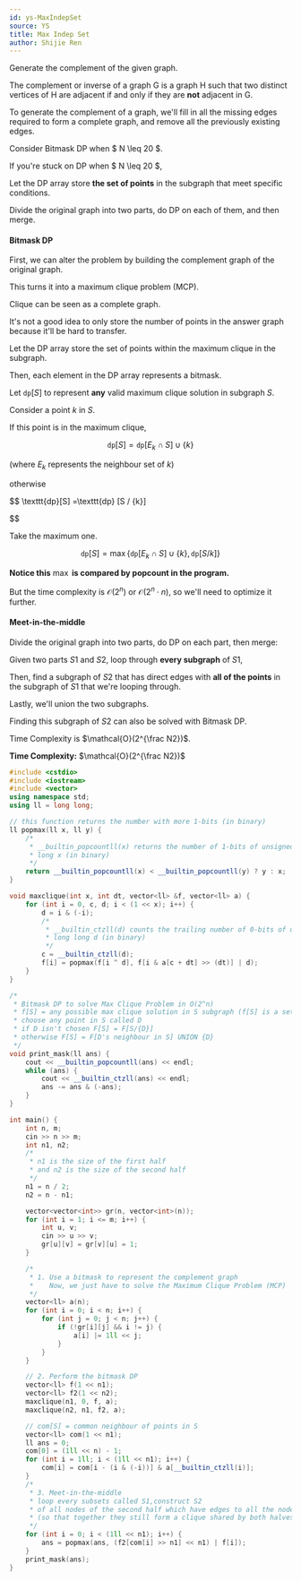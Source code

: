 ```yaml
---
id: ys-MaxIndepSet
source: YS
title: Max Indep Set
author: Shijie Ren
---
```


<Spoiler title="Hint 1">

Generate the complement of the given graph.

The complement or inverse of a graph G is a graph H
such that two distinct vertices of H are adjacent if and only if
they are **not** adjacent in G.

To generate the complement of a graph,
we'll fill in all the missing edges required to form a complete graph,
and remove all the previously existing edges.

</Spoiler>

<Spoiler title="Hint 2">

Consider Bitmask DP when $ N \leq 20 $.

</Spoiler>

<Spoiler title="Hint 3">

If you're stuck on DP when $ N \leq 20 $,

Let the DP array store **the set of points** in the subgraph
that meet specific conditions.

</Spoiler>

<Spoiler title="Hint 4">

Divide the original graph into two parts, do DP on each of them, and then merge.

</Spoiler>

<Spoiler title="Explanation">

#### Bitmask DP

First, we can alter the problem
by building the complement graph of the original graph.

This turns it into a maximum clique problem (MCP).

Clique can be seen as a complete graph.

It's not a good idea to only store the number of points in the answer graph because it'll be hard to transfer.

Let the DP array store the set of points within the maximum clique in
the subgraph.

Then, each element in the DP array represents a bitmask.

Let $\texttt{dp}[S]$ to represent **any** valid maximum clique solution in
subgraph $S$.

Consider a point $k$ in $S$.

If this point is in the maximum clique,

$$
\texttt{dp}[S] = \texttt{dp}[E_k\cap S] \cup \{k\}
$$

(where $E_k$ represents the neighbour set of $k$)

otherwise

$$
\texttt{dp}[S] =\texttt{dp} [S / {k}]

$$

Take the maximum one.

$$
\texttt{dp}[S] = \max\{ \texttt{dp}[E_k\cap S] \cup \{k\} , \texttt{dp} [S / {k}] \}
$$

**Notice this** $\max$ **is compared by popcount in the program.**

But the time complexity is $\mathcal{O}(2 ^ n)$ or $\mathcal{O}(2 ^ n \cdot n)$,
so we'll need to optimize it further.

#### Meet-in-the-middle

Divide the original graph into two parts, do DP on each part, then merge:

Given two parts $S1$ and $S2$, loop through **every subgraph** of $S1$,

Then, find a subgraph of $S2$ that has direct edges with **all of the points** in the subgraph of $S1$ that we're looping through.

Lastly, we'll union the two subgraphs.

Finding this subgraph of $S2$ can also be solved with Bitmask DP.

Time Complexity is $\mathcal{O}(2^{\frac N2})$.
</Spoiler>

<Spoiler title="Implementation">

**Time Complexity:** $\mathcal{O}(2^{\frac N2})$

<LanguageSection>

<CPPSection>

```cpp
#include <cstdio>
#include <iostream>
#include <vector>
using namespace std;
using ll = long long;

// this function returns the number with more 1-bits (in binary)
ll popmax(ll x, ll y) {
	/*
	 * __builtin_popcountll(x) returns the number of 1-bits of unsigned long
	 * long x (in binary)
	 */
	return __builtin_popcountll(x) < __builtin_popcountll(y) ? y : x;
}

void maxclique(int x, int dt, vector<ll> &f, vector<ll> a) {
	for (int i = 0, c, d; i < (1 << x); i++) {
		d = i & (-i);
		/*
		 * __builtin_ctzll(d) counts the trailing number of 0-bits of unsigned
		 * long long d (in binary)
		 */
		c = __builtin_ctzll(d);
		f[i] = popmax(f[i ^ d], f[i & a[c + dt] >> (dt)] | d);
	}
}

/*
 * Bitmask DP to solve Max Clique Problem in O(2^n)
 * f[S] = any possible max clique solution in S subgraph (f[S] is a set)
 * choose any point in S called D
 * if D isn't chosen F[S] = F[S/{D}]
 * otherwise F[S] = F[D's neighbour in S] UNION {D}
 */
void print_mask(ll ans) {
	cout << __builtin_popcountll(ans) << endl;
	while (ans) {
		cout << __builtin_ctzll(ans) << endl;
		ans -= ans & (-ans);
	}
}

int main() {
	int n, m;
	cin >> n >> m;
	int n1, n2;
	/*
	 * n1 is the size of the first half
	 * and n2 is the size of the second half
	 */
	n1 = n / 2;
	n2 = n - n1;

	vector<vector<int>> gr(n, vector<int>(n));
	for (int i = 1; i <= m; i++) {
		int u, v;
		cin >> u >> v;
		gr[u][v] = gr[v][u] = 1;
	}

	/*
	 * 1. Use a bitmask to represent the complement graph
	 *    Now, we just have to solve the Maximum Clique Problem (MCP)
	 */
	vector<ll> a(n);
	for (int i = 0; i < n; i++) {
		for (int j = 0; j < n; j++) {
			if (!gr[i][j] && i != j) {
				a[i] |= 1ll << j;
			}
		}
	}

	// 2. Perform the bitmask DP
	vector<ll> f(1 << n1);
	vector<ll> f2(1 << n2);
	maxclique(n1, 0, f, a);
	maxclique(n2, n1, f2, a);

	// com[S] = common neighbour of points in S
	vector<ll> com(1 << n1);
	ll ans = 0;
	com[0] = (1ll << n) - 1;
	for (int i = 1ll; i < (1ll << n1); i++) {
		com[i] = com[i - (i & (-i))] & a[__builtin_ctzll(i)];
	}
	/*
	 * 3. Meet-in-the-middle
	 * loop every subsets called S1,construct S2
	 * of all nodes of the second half which have edges to all the nodes in S1
	 * (so that together they still form a clique shared by both halves)
	 */
	for (int i = 0; i < (1ll << n1); i++) {
		ans = popmax(ans, (f2[com[i] >> n1] << n1) | f[i]);
	}
	print_mask(ans);
}
```

</CPPSection>

</LanguageSection>

</Spoiler>
